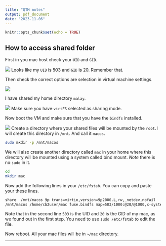 ```yaml
---
title: "QTM notes"
output: pdf_document
date: "2023-11-06"
---
```


```r
knitr::opts_chunk$set(echo = TRUE)
```

## How to access shared folder

First in you mac host check your `UID` and `GID`.

![](screenshots/mac_id.png)
Looks like my `UID` is 503 and `GID` is 20. Remember that.

Then check the correct options are selection in virtual machine settings.

![](screenshots/utm_settting1.png)

I have shared my home directory `malay`.

![](screenshots/utm_settings2.png)
Make sure you have `virtFS` selected as sharing mode.

Now boot the VM and make sure that you have the `bindfs` installed.

![](screenshots/bindfs.png)
Create a directory where your shared files will be mounted by the `root`. I will create this directory in `/mnt`. And call it `macos`.

```bash
sudo mkdir -p /mnt/macos
```

We will also create another directory called `mac` in your home where this directory will be mounted using a system called bind mount. *Note* there is no `sudo` in it.

```bash
cd
mkdir mac
```

Now add the following lines in your `/etc/fstab`. You can copy and paste your these lines.

```bash
share  /mnt/macos 9p trans=virtio,version=9p2000.L,rw,_netdev,nofail	0	0
/mnt/macos /home/cb2user/mac fuse.bindfs map=503/1000:@20/@1000,x-systemd.requires=/mnt/macos 0 0
```

Note that in the second line `503` is the UID and `20` is the GID of my mac, as we found out in the first step. You need to use `sudo /etc/fstab` to edit the file.

Now reboot. All your mac files will be in `~/mac` directory.

---
